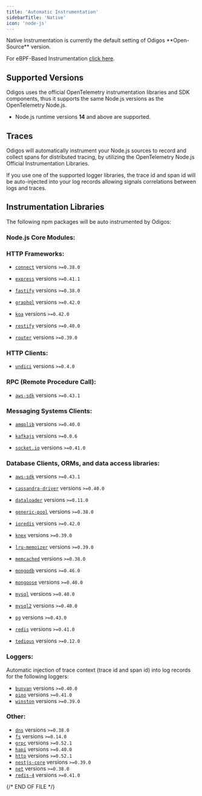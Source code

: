 ```yaml
---
title: 'Automatic Instrumentation'
sidebarTitle: 'Native'
icon: 'node-js'
---
```


<Info>
  Native Instrumentation is currently the default setting of Odigos **Open-Source** version.

  For eBPF-Based Instrumentation [click here](/instrumentations/nodejs/ebpf).
</Info>

## Supported Versions

Odigos uses the official OpenTelemetry instrumentation libraries and SDK components, thus it supports the same Node.js versions as the OpenTelemetry Node.js.

- Node.js runtime versions **14** and above are supported.

## Traces

Odigos will automatically instrument your Node.js sources to record and collect spans for distributed tracing, by utilizing the OpenTelemetry Node.js Official Instrumentation Libraries.

If you use one of the supported logger libraries, the trace id and span id will be auto-injected into your log records allowing signals correlations between logs and traces.

## Instrumentation Libraries

The following npm packages will be auto instrumented by Odigos:

### Node.js Core Modules:

 
 
 
 
 


### HTTP Frameworks:

- [`connect`](https://www.npmjs.com/package/connect) versions `>=0.38.0` 
- [`express`](https://www.npmjs.com/package/express) versions `>=0.41.1` 
- [`fastify`](https://www.npmjs.com/package/fastify) versions `>=0.38.0` 
- [`graphql`](https://www.npmjs.com/package/graphql) versions `>=0.42.0` 
 
- [`koa`](https://www.npmjs.com/package/koa) versions `>=0.42.0` 
 
 
 
 
- [`restify`](https://www.npmjs.com/package/restify) versions `>=0.40.0` 
- [`router`](https://www.npmjs.com/package/router) versions `>=0.39.0` 


### HTTP Clients:

 
 
- [`undici`](https://www.npmjs.com/package/undici) versions `>=0.4.0` 


### RPC (Remote Procedure Call):

- [`aws-sdk`](https://www.npmjs.com/package/aws-sdk) versions `>=0.43.1` 
 
 


### Messaging Systems Clients:

- [`amqplib`](https://www.npmjs.com/package/amqplib) versions `>=0.40.0` 
- [`kafkajs`](https://www.npmjs.com/package/kafkajs) versions `>=0.0.6` 
 
 
- [`socket.io`](https://www.npmjs.com/package/socket.io) versions `>=0.41.0` 


### Database Clients, ORMs, and data access libraries:

- [`aws-sdk`](https://www.npmjs.com/package/aws-sdk) versions `>=0.43.1` 
 
- [`cassandra-driver`](https://www.npmjs.com/package/cassandra-driver) versions `>=0.40.0` 
- [`dataloader`](https://www.npmjs.com/package/dataloader) versions `>=0.11.0` 
- [`generic-pool`](https://www.npmjs.com/package/generic-pool) versions `>=0.38.0` 
- [`ioredis`](https://www.npmjs.com/package/ioredis) versions `>=0.42.0` 
- [`knex`](https://www.npmjs.com/package/knex) versions `>=0.39.0` 
- [`lru-memoizer`](https://www.npmjs.com/package/lru-memoizer) versions `>=0.39.0` 
- [`memcached`](https://www.npmjs.com/package/memcached) versions `>=0.38.0` 
- [`mongodb`](https://www.npmjs.com/package/mongodb) versions `>=0.46.0` 
- [`mongoose`](https://www.npmjs.com/package/mongoose) versions `>=0.40.0` 
- [`mysql`](https://www.npmjs.com/package/mysql) versions `>=0.40.0` 
- [`mysql2`](https://www.npmjs.com/package/mysql2) versions `>=0.40.0` 
 
- [`pg`](https://www.npmjs.com/package/pg) versions `>=0.43.0` 
- [`redis`](https://www.npmjs.com/package/redis) versions `>=0.41.0` 
- [`tedious`](https://www.npmjs.com/package/tedious) versions `>=0.12.0` 


### Loggers:

Automatic injection of trace context (trace id and span id) into log records for the following loggers:

- [`bunyan`](https://www.npmjs.com/package/bunyan) versions `>=0.40.0` 
- [`pino`](https://www.npmjs.com/package/pino) versions `>=0.41.0` 
- [`winston`](https://www.npmjs.com/package/winston) versions `>=0.39.0` 


### Other:

- [`dns`](https://www.npmjs.com/package/dns) versions `>=0.38.0` 
- [`fs`](https://www.npmjs.com/package/fs) versions `>=0.14.0` 
- [`grpc`](https://www.npmjs.com/package/grpc) versions `>=0.52.1` 
- [`hapi`](https://www.npmjs.com/package/hapi) versions `>=0.40.0` 
- [`http`](https://www.npmjs.com/package/http) versions `>=0.52.1` 
- [`nestjs-core`](https://www.npmjs.com/package/nestjs-core) versions `>=0.39.0` 
- [`net`](https://www.npmjs.com/package/net) versions `>=0.38.0` 
- [`redis-4`](https://www.npmjs.com/package/redis-4) versions `>=0.41.0` 

{/* END OF FILE */}